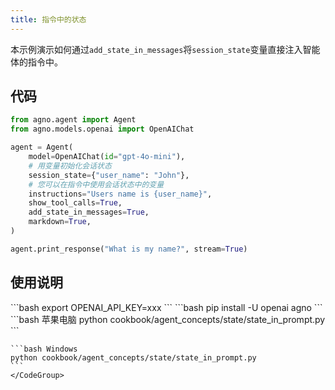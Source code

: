 ```yaml
---
title: 指令中的状态
---
```

本示例演示如何通过`add_state_in_messages`将`session_state`变量直接注入智能体的指令中。
## 代码

```python cookbook/agent_concepts/state/state_in_prompt.py
from agno.agent import Agent
from agno.models.openai import OpenAIChat

agent = Agent(
    model=OpenAIChat(id="gpt-4o-mini"),
    # 用变量初始化会话状态
    session_state={"user_name": "John"},
    # 您可以在指令中使用会话状态中的变量
    instructions="Users name is {user_name}",
    show_tool_calls=True,
    add_state_in_messages=True,
    markdown=True,
)

agent.print_response("What is my name?", stream=True)
```

## 使用说明

<Steps>
  <Snippet file="create-venv-step.mdx" />

  <Step title="设置您的 API 密钥">
    ```bash
    export OPENAI_API_KEY=xxx
    ```
  </Step>

  <Step title="安装库">
    ```bash
    pip install -U openai agno
    ```
  </Step>

  <Step title="运行示例">
    <CodeGroup>
    ```bash 苹果电脑
    python cookbook/agent_concepts/state/state_in_prompt.py
    ```

    ```bash Windows
    python cookbook/agent_concepts/state/state_in_prompt.py
    ```
    </CodeGroup>
  </Step>
</Steps>